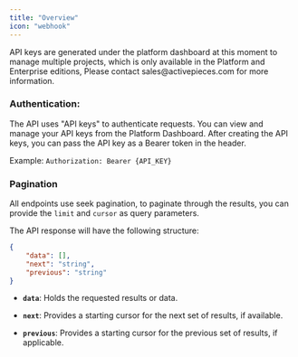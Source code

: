 ```yaml
---
title: "Overview"
icon: "webhook"
---
```


<Tip>
API keys are generated under the platform dashboard at this moment to manage multiple projects, which is only available in the Platform and Enterprise editions, 
Please contact sales@activepieces.com for more information. 
</Tip>

### Authentication:

The API uses "API keys" to authenticate requests. You can view and manage your API keys from the Platform Dashboard. After creating the API keys, you can pass the API key as a Bearer token in the header.

Example:
`Authorization: Bearer {API_KEY}`

### Pagination 

All endpoints use seek pagination, to paginate through the results, you can provide the `limit` and `cursor` as query parameters.

The API response will have the following structure:
```json
{
    "data": [],
    "next": "string",
    "previous": "string"
}
```

- **`data`**: Holds the requested results or data.

- **`next`**: Provides a starting cursor for the next set of results, if available.

- **`previous`**: Provides a starting cursor for the previous set of results, if applicable.


